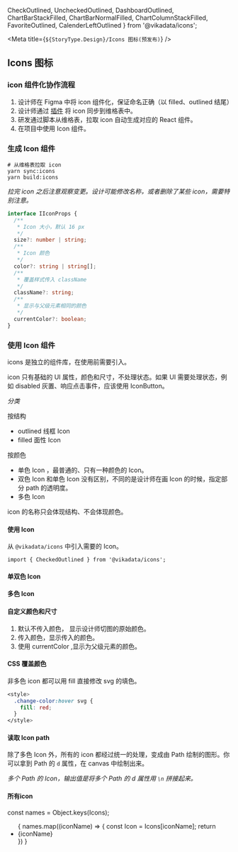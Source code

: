   CheckOutlined, UncheckedOutlined, DashboardOutlined, ChartBarStackFilled, ChartBarNormalFilled,
  ChartColumnStackFilled, FavoriteOutlined, CalenderLeftOutlined
} from '@vikadata/icons';

<Meta title={`${StoryType.Design}/Icons 图标(预发布)`} />

## Icons 图标

<style>{`
  .change-color:hover svg {
    fill: red;
  }
`}</style>

### icon 组件化协作流程

1. 设计师在 Figma 中将 icon 组件化，保证命名正确（以 filled、outlined 结尾）
2. 设计师通过 [插件](https://www.notion.so/Figma-Vika-Helper-71cf56eac26242b4b20a0c9d3db2c84e) 将 icon 同步到维格表中。
3. 研发通过脚本从维格表，拉取 icon 自动生成对应的 React 组件。
4. 在项目中使用 Icon 组件。

### 生成 Icon 组件

```shell
# 从维格表拉取 icon
yarn sync:icons
yarn build:icons
```
*拉完 icon 之后注意观察变更。设计可能修改名称，或者删除了某些 icon，需要特别注意。*

```ts static
interface IIconProps {
  /**
   * Icon 大小，默认 16 px
   */
  size?: number | string;
  /**
   * Icon 颜色
   */
  color?: string | string[];
  /**
   * 覆盖样式传入 className
   */
  className?: string;
  /**
   * 显示与父级元素相同的颜色
   */
  currentColor?: boolean;
}
```
### 使用 Icon 组件


icons 是独立的组件库，在使用前需要引入。

icon 只有基础的 UI 属性，颜色和尺寸，不处理状态。如果 UI 需要处理状态，例如 disabled 灰置、响应点击事件，应该使用 IconButton。

*分类*

按结构
+ outlined 线框 Icon
+ filled 面性 Icon 


按颜色
+ 单色 Icon ，最普通的、只有一种颜色的 Icon。
+ 双色 Icon 和单色 Icon 没有区别，不同的是设计师在画 Icon 的时候，指定部分 path 的透明度。
+ 多色 Icon

icon 的名称只会体现结构、不会体现颜色。


#### 使用 Icon

从 `@vikadata/icons` 中引入需要的 Icon。

```tsx
import { CheckedOutlined } from '@vikadata/icons';
```

#### 单双色 Icon 

<Canvas>
  <CheckOutlined size={50} color={deepPurple[500]}/>
  <UncheckedOutlined size={50} color={deepPurple[500]}/>
  <DashboardOutlined size={50} color={deepPurple[500]}/>
  <DashboardOutlined size={50} currentColor/>
</Canvas>

#### 多色 Icon

<Canvas>
  <ChartBarStackFilled size={40}/>
</Canvas>

#### 自定义颜色和尺寸

1. 默认不传入颜色， 显示设计师切图的原始颜色。
2. 传入颜色，显示传入的颜色。
3. 使用 currentColor ,显示为父级元素的颜色。

<Canvas>
  <ChartBarNormalFilled size={100}/>
  <ChartBarNormalFilled size={100} color={deepPurple[500]}/>
  <ChartBarNormalFilled size={50} color={teal[500]}/>
  <ChartColumnStackFilled size={100} currentColor/>
  <ChartColumnStackFilled size={100} currentColor color={['red','green','blue']}/>
  <ChartColumnStackFilled size={100} color={['red','green','blue']}/>
</Canvas>

#### CSS 覆盖颜色

非多色 icon 都可以用 fill 直接修改 svg 的填色。

```css
<style>
  .change-color:hover svg {
    fill: red;
  }
</style>
```
<Canvas>
  <div className="change-color">
    <FavoriteOutlined size={100}/>
    <CalenderLeftOutlined size={100} />
  </div>
</Canvas>

#### 读取 Icon path 

除了多色 Icon 外，所有的 icon 都经过统一的处理，变成由 Path 绘制的图形。你可以拿到 Path 的 `d` 属性，在 canvas 中绘制出来。

_多个 Path 的 Icon，输出值是将多个 Path 的 d 属性用 `\n` 拼接起来。_

<Canvas>
  <IconUseInCanvas />
</Canvas>

#### 所有icon

<style>{`
  .icons-wrap {
    margin: 0;
    padding: 10px;
    display: flex;
    flex-wrap: wrap;
    justify-content: space-between;
    list-style: none;
  }
  .icon-wrap {
    display: flex;
    flex-direction: column;
    align-items: center;
    justify-content: space-between;
    width: 150px;
    height: 100px;
    margin: 0 12px 12px 0;
    padding: 10px;
    border: 1px solid #eee;
    border-radius: 4px;
  }

  .icon-name {
    font-size: 12px;
    color: #999;
  }
`}</style>

const names = Object.keys(Icons);

<ul className="icons-wrap" >
  {
    names.map((iconName) => {
      const Icon = Icons[iconName];
      return <li className="icon-wrap" key={iconName}>
        <Icon size={60} />
        <span className="icon-name">{iconName}</span>  
    </li>
    })
  }
</ul>
